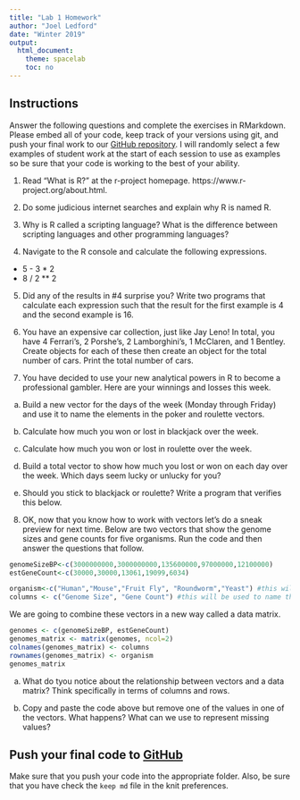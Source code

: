 ```yaml
---
title: "Lab 1 Homework"
author: "Joel Ledford"
date: "Winter 2019"
output:
  html_document:
    theme: spacelab
    toc: no
---
```


## Instructions
Answer the following questions and complete the exercises in RMarkdown. Please embed all of your code, keep track of your versions using git, and push your final work to our [GitHub repository](https://github.com/FRS417-DataScienceBiologists). I will randomly select a few examples of student work at the start of each session to use as examples so be sure that your code is working to the best of your ability.

1. Read "What is R?" at the r-project homepage. https://www.r-project.org/about.html. 

2. Do some judicious internet searches and explain why R is named R.  
  

3. Why is R called a scripting language? What is the difference between scripting languages and other programming languages?  
 

4. Navigate to the R console and calculate the following expressions.  
  + 5 - 3 * 2  
  + 8 / 2 ** 2  
  
5. Did any of the results in #4 surprise you? Write two programs that calculate each expression such that the result for the first example is 4 and the second example is 16.  



6. You have an expensive car collection, just like Jay Leno! In total, you have 4 Ferrari's, 2 Porshe's, 2 Lamborghini's, 1 McClaren, and 1 Bentley. Create objects for each of these then create an object for the total number of cars. Print the total number of cars.



7. You have decided to use your new analytical powers in R to become a professional gambler. Here are your winnings and losses this week.


a. Build a new vector for the days of the week (Monday through Friday) and use it to name the elements in the poker and roulette vectors.


b. Calculate how much you won or lost in blackjack over the week.


c. Calculate how much you won or lost in roulette over the week.  


d. Build a total vector to show how much you lost or won on each day over the week. Which days seem lucky or unlucky for you?


e. Should you stick to blackjack or roulette? Write a program that verifies this below.


8. OK, now that you know how to work with vectors let's do a sneak preview for next time. Below are two vectors that show the genome sizes and gene counts for five organisms. Run the code and then answer the questions that follow.

```r
genomeSizeBP<-c(3000000000,3000000000,135600000,97000000,12100000)
estGeneCount<-c(30000,30000,13061,19099,6034)
```

```r
organism<-c("Human","Mouse","Fruit Fly", "Roundworm","Yeast") #this will be used to name the rows
columns <- c("Genome Size", "Gene Count") #this will be used to name the columns
```

We are going to combine these vectors in a new way called a data matrix.
```r
genomes <- c(genomeSizeBP, estGeneCount)
genomes_matrix <- matrix(genomes, ncol=2)
colnames(genomes_matrix) <- columns
rownames(genomes_matrix) <- organism
genomes_matrix
```

a. What do tyou notice about the relationship between vectors and a data matrix? Think specifically in terms of columns and rows.  


b. Copy and paste the code above but remove one of the values in one of the vectors. What happens? What can we use to represent missing values?  

## Push your final code to [GitHub](https://github.com/FRS417-DataScienceBiologists)
Make sure that you push your code into the appropriate folder. Also, be sure that you have check the `keep md` file in the knit preferences.